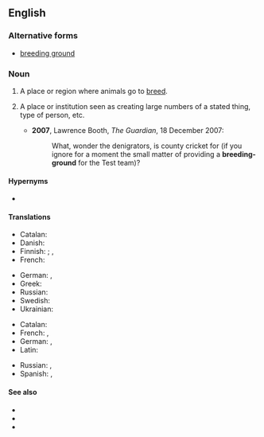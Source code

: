 {{also|breeding ground}}
==English==

===Alternative forms===
* [[breeding ground]]

===Noun===
{{en-noun|head=[[breeding]][[-]][[ground]]}}

# A place or region where animals go to [[breed]].
# {{lb|en|figuratively}} A place or institution seen as creating large numbers of a stated thing, type of person, etc.
#* '''2007''', Lawrence Booth, ''The Guardian'', 18 December 2007:
#*: What, wonder the denigrators, is county cricket for (if you ignore for a moment the small matter of providing a '''breeding-ground''' for the Test team)?

====Hypernyms====
* {{l|en|ground}}

====Translations====
{{trans-top|place where animals breed}}
* Catalan: {{t+|ca|agre|m}}
* Danish: {{t+|da|legeplads|c}}
* Finnish: {{t|fi|lisääntymisalue}}; {{t|fi|soidinpaikka}} {{qualifier|for some birds}}, {{t|fi|kutupaikka}} {{qualifier|for fish}}
* French: {{t+|fr|frayère|f}} {{qualifier|for fish}}
{{trans-mid}}
* German: {{t|de|Laichplatz|m}}, {{t+|de|Brutstätte|f}}
* Greek: {{t+|el|εκτροφείο|n}}
* Russian: {{t+|ru|пито́мник|m}}
* Swedish: {{t+|sv|lekplats|c}}
* Ukrainian: {{t|uk|розплі́дник|m}}
{{trans-bottom}}

{{trans-top|figuratively}}
* Catalan: {{t+|ca|planter|m}}
* French: {{t+|fr|vivier|m}}, {{t+|fr|pépinière|m}}
* German: {{t+|de|Brutstätte|f}}, {{t+|de|Nährboden|m}}
* Latin: {{t|la|sēminārium|n}}
{{trans-mid}}
* Russian: {{t+|ru|пито́мник|m}}, {{t+|ru|расса́дник|m}}
* Spanish: {{t|es|semillero}}, {{t|es|caldo de cultivo}}
{{trans-bottom}}

====See also====
* {{l|en|fever swamp}}
* {{l|en|hotbed}}
* {{l|en|nidus}}